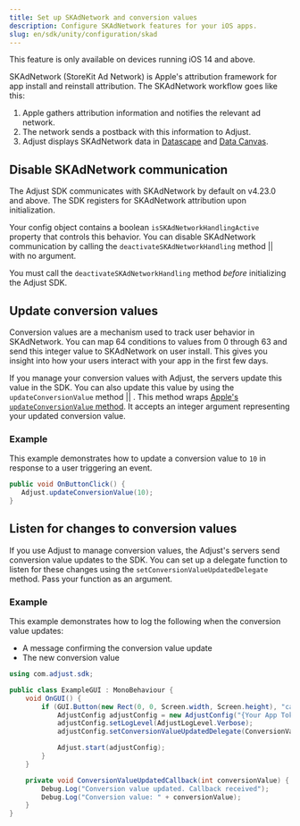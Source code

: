 ```yaml
---
title: Set up SKAdNetwork and conversion values
description: Configure SKAdNetwork features for your iOS apps.
slug: en/sdk/unity/configuration/skad
---
```



<Callout type="important">

This feature is only available on devices running iOS 14 and above.

</Callout>

<Abbr>SKAdNetwork (StoreKit Ad Network)</Abbr> is Apple's attribution framework for
app install and reinstall attribution. The SKAdNetwork workflow goes like this:

1. Apple gathers attribution information and notifies the relevant ad network.
2. The network sends a postback with this information to Adjust.
3. Adjust displays SKAdNetwork data in [Datascape](https://help.adjust.com/en/suite/article/datascape) and [Data Canvas](https://help.adjust.com/en/classic/article/data-canvas-classic).

## Disable SKAdNetwork communication

The Adjust SDK communicates with SKAdNetwork by default on v4.23.0 and above. The SDK registers for SKAdNetwork attribution upon initialization.

Your config object contains a boolean `isSKAdNetworkHandlingActive` property that controls this behavior. You can disable SKAdNetwork communication by calling the <Tooltip>`deactivateSKAdNetworkHandling` method || <DeactivateSKAdNetworkHandlingSig /></Tooltip> with no argument.

<Callout type="important">

You must call the `deactivateSKAdNetworkHandling` method _before_ initializing the Adjust SDK.

</Callout>

<DeactivateSKAdNetworkHandling />

## Update conversion values

Conversion values are a mechanism used to track user behavior in SKAdNetwork. You can map 64 conditions to values from 0 through 63 and send this integer value to SKAdNetwork on user install. This gives you insight into how your users interact with your app in the first few days.

If you manage your conversion values with Adjust, the servers update this value in the SDK. You can also update this value by using the <Tooltip>`updateConversionValue` method || <UpdateConversionValueSig /></Tooltip>. This method wraps [Apple's `updateConversionValue` method](https://developer.apple.com/documentation/storekit/skadnetwork/3566697-updateconversionvalue). It accepts an integer argument representing your updated conversion value.

<UpdateConversionValue />

### Example

This example demonstrates how to update a conversion value to `10` in response to a user triggering an event.

```c# {2}
public void OnButtonClick() {
   Adjust.updateConversionValue(10);
}
```

## Listen for changes to conversion values

If you use Adjust to manage conversion values, the Adjust's servers send conversion value updates to the SDK. You can set up a delegate function to listen for these changes using the `setConversionValueUpdatedDelegate` method. Pass your function as an argument.

<SetConversionValueUpdatedDelegate />

### Example

This example demonstrates how to log the following when the conversion value updates:

-  A message confirming the conversion value update
-  The new conversion value

```c# {8, 14-17}
using com.adjust.sdk;

public class ExampleGUI : MonoBehaviour {
    void OnGUI() {
        if (GUI.Button(new Rect(0, 0, Screen.width, Screen.height), "callback")) {
            AdjustConfig adjustConfig = new AdjustConfig("{Your App Token}", AdjustEnvironment.Sandbox);
            adjustConfig.setLogLevel(AdjustLogLevel.Verbose);
            adjustConfig.setConversionValueUpdatedDelegate(ConversionValueUpdatedCallback);

            Adjust.start(adjustConfig);
        }
    }

    private void ConversionValueUpdatedCallback(int conversionValue) {
        Debug.Log("Conversion value updated. Callback received");
        Debug.Log("Conversion value: " + conversionValue);
    }
}
```
